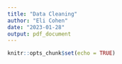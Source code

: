 ```yaml
---
title: "Data Cleaning"
author: "Eli Cohen"
date: "2023-01-28"
output: pdf_document
---
```


```r
knitr::opts_chunk$set(echo = TRUE)
```


